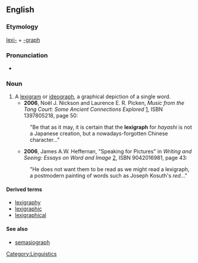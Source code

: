 ==English==

===Etymology===
[[lexi-]] + [[-graph]]

===Pronunciation===
*{{IPA|ˈlɛksəˌgɹæf}}

===Noun===
{{en-noun}}

# A [[lexigram]] or [[ideograph]], a graphical depiction of a single word.
#*'''2006''', Noël J. Nickson and Laurence E. R. Picken, ''Music from the Tang Court: Some Ancient Connections Explored'' [http://books.google.com/books?id=G6_voeVrDkwC], ISBN 1397805218, page 50:
#:"Be that as it may, it is certain that the '''lexigraph''' for ''hayashi'' is not a Japanese creation, but a nowadays-forgotten Chinese character..."
#*'''2006''', James A.W. Heffernan, "Speaking for Pictures" in ''Writing and Seeing: Essays on Word and Image'' [http://books.google.com/books?id=BrjM1PAUWCEC], ISBN 9042016981, page 43:
#:"He does not want them to be read as we might read a lexigraph, a postmodern painting of words such as Joseph Kosuth's ''red''..."

====Derived terms====
*[[lexigraphy]]
*[[lexigraphic]]
*[[lexigraphical]]

====See also====
*[[semasiograph]]

[[Category:Linguistics]]